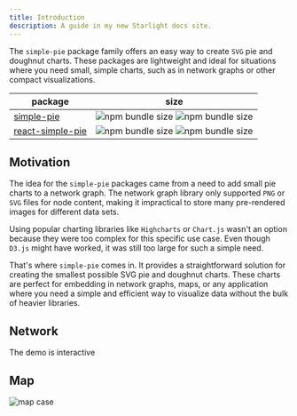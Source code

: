 ```yaml
---
title: Introduction
description: A guide in my new Starlight docs site.
---
```


The `simple-pie` package family offers an easy way to create `SVG` pie and doughnut charts. These packages are lightweight
and ideal for situations where you need small, simple charts, such as in network graphs or other compact visualizations.

| package                                                   | size                                                                                                                                                         |
|-----------------------------------------------------------|--------------------------------------------------------------------------------------------------------------------------------------------------------------|
| [simple-pie](https://www.npmjs.com/package/simple-pie)    | ![npm bundle size](https://img.shields.io/bundlephobia/minzip/simple-pie) ![npm bundle size](https://img.shields.io/bundlephobia/min/simple-pie)             |
| [react-simple-pie](https://www.npmjs.com/package/react-simple-pie) | ![npm bundle size](https://img.shields.io/bundlephobia/minzip/react-simple-pie) ![npm bundle size](https://img.shields.io/bundlephobia/min/react-simple-pie) |

## Motivation

The idea for the `simple-pie` packages came from a need to add small pie charts to a network graph. The network graph
library only supported `PNG` or `SVG` files for node content, making it impractical to store many pre-rendered images for
different data sets.

Using popular charting libraries like `Highcharts` or `Chart.js` wasn't an option because they were too complex for this
specific use case. Even though `D3.js` might have worked, it was still too large for such a simple need.

That's where `simple-pie` comes in. It provides a straightforward solution for creating the smallest possible SVG pie and
doughnut charts. These charts are perfect for embedding in network graphs, maps, or any application where you need
a simple and efficient way to visualize data without the bulk of heavier libraries.

## Network

<Aside type="tip">
  The demo is interactive
</Aside>

<Network />

## Map

![map case](https://raw.githubusercontent.com/serjilyashenko/simple-pie-project/master/docs/images/map-case.png)
